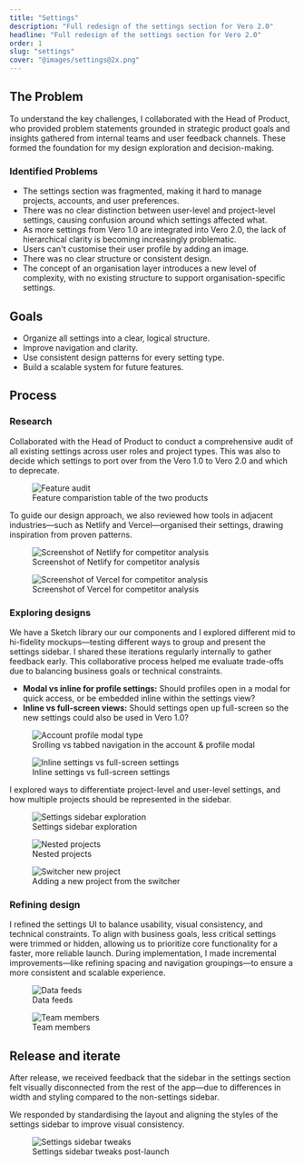 ```yaml
---
title: "Settings"
description: "Full redesign of the settings section for Vero 2.0"
headline: "Full redesign of the settings section for Vero 2.0"
order: 1
slug: "settings"
cover: "@images/settings@2x.png"
---
```




<CaseStudyCallout description="In Vero 2.0, the settings experience was confusing and spread out. Users had trouble managing accounts, projects, and preferences without getting lost. I led the redesign of the entire settings system to make it easier to use, more consistent, and ready to scale." />

## The Problem

To understand the key challenges, I collaborated with the Head of Product, who provided problem statements grounded in strategic product goals and insights gathered from internal teams and user feedback channels. These formed the foundation for my design exploration and decision-making.

### Identified Problems

- The settings section was fragmented, making it hard to manage projects, accounts, and user preferences.
- There was no clear distinction between user-level and project-level settings, causing confusion around which settings affected what.
- As more settings from Vero 1.0 are integrated into Vero 2.0, the lack of hierarchical clarity is becoming increasingly problematic.
- Users can't customise their user profile by adding an image.
- There was no clear structure or consistent design.
- The concept of an organisation layer introduces a new level of complexity, with no existing structure to support organisation-specific settings.

## Goals

- Organize all settings into a clear, logical structure.
- Improve navigation and clarity.
- Use consistent design patterns for every setting type.
- Build a scalable system for future features.

## Process

### Research

Collaborated with the Head of Product to conduct a comprehensive audit of all existing settings across user roles and project types. This was also to decide which settings to port over from the Vero 1.0 to Vero 2.0 and which to deprecate.

<figure className="-mx-10">
  <Image
    className="rounded-4xl bg-yellow-50"
    src={featureAuditImage}
    alt="Feature audit"
  />
  <figcaption>Feature comparistion table of the two products</figcaption>
</figure>

To guide our design approach, we also reviewed how tools in adjacent industries—such as Netlify and Vercel—organised their settings, drawing inspiration from proven patterns.

<div className="-mx-10 grid grid-cols-2 gap-10">
  <figure className="!my-0">
    <Image
      className="rounded-3xl outline outline-black/5"
      src={netlifyImage}
      alt="Screenshot of Netlify for competitor analysis"
    />
    <figcaption>Screenshot of Netlify for competitor analysis</figcaption>
  </figure>

  <figure className="!my-0">
    <Image
      className="rounded-3xl outline outline-black/5"
      src={vercelImage}
      alt="Screenshot of Vercel for competitor analysis"
    />
    <figcaption>Screenshot of Vercel for competitor analysis</figcaption>
  </figure>
</div>

### Exploring designs

We have a Sketch library our our components and I explored different mid to hi-fidelity mockups—testing different ways to group and present the settings sidebar. I shared these iterations regularly internally to gather feedback early. This collaborative process helped me evaluate trade-offs due to balancing business goals or technical constraints.

- **Modal vs inline for profile settings:** Should profiles open in a modal for quick access, or be embedded inline within the settings view?
- **Inline vs full-screen views:** Should settings open up full-screen so the new settings could also be used in Vero 1.0?

<figure className="-mx-10">
  <Image
    className="rounded-4xl bg-cyan-50"
    src={accountProfileModalTypeImage}
    alt="Account profile modal type"
  />
  <figcaption>
    Srolling vs tabbed navigation in the account & profile modal
  </figcaption>
</figure>

<figure className="-mx-10">
  <Image
    className="rounded-4xl bg-yellow-50"
    src={inlineFullScreenImage}
    alt="Inline settings vs full-screen settings"
  />
  <figcaption>Inline settings vs full-screen settings</figcaption>
</figure>

I explored ways to differentiate project-level and user-level settings, and how multiple projects should be represented in the sidebar.

<div className="-mx-10 grid grid-cols-1 gap-8 md:grid-cols-3 md:gap-10">
  <figure className="col-span-1 !my-0 md:col-span-2">
    <Image
      className="rounded-3xl bg-cyan-50"
      src={settingsSidebarsImage}
      alt="Settings sidebar exploration"
    />
    <figcaption>Settings sidebar exploration</figcaption>
  </figure>
  <figure className="col-span-1 !my-0">
    <Image
      className="rounded-3xl bg-cyan-50"
      src={nestedProjectsImage}
      alt="Nested projects"
    />
    <figcaption>Nested projects</figcaption>
  </figure>
</div>

<figure className="-mx-10">
  <Image
    className="rounded-4xl bg-yellow-50"
    src={switcherNewProjectImage}
    alt="Switcher new project"
  />
  <figcaption>Adding a new project from the switcher</figcaption>
</figure>

### Refining design

I refined the settings UI to balance usability, visual consistency, and technical constraints. To align with business goals, less critical settings were trimmed or hidden, allowing us to prioritize core functionality for a faster, more reliable launch. During implementation, I made incremental improvements—like refining spacing and navigation groupings—to ensure a more consistent and scalable experience.

<div className="-mx-10 grid grid-cols-1 gap-8 md:grid-cols-3 md:gap-10">
  <figure className="col-span-1 !my-0">
    <div className="overflow-hidden rounded-3xl bg-cyan-50">
      <Image
        className="rounded-3xl drop-shadow-xl"
        src={dataFeedsImage}
        alt="Data feeds"
      />
    </div>
    <figcaption>Data feeds</figcaption>
  </figure>
  <figure className="col-span-1 !my-0 md:col-span-2">
    <div className="overflow-hidden rounded-3xl bg-cyan-50">
      <Image
        className="rounded-3xl drop-shadow-xl"
        src={teamMembersImage}
        alt="Team members"
      />
    </div>
    <figcaption>Team members</figcaption>
  </figure>
</div>

## Release and iterate

After release, we received feedback that the sidebar in the settings section felt visually disconnected from the rest of the app—due to differences in width and styling compared to the non-settings sidebar.

We responded by standardising the layout and aligning the styles of the settings sidebar to improve visual consistency.

<figure className="-mx-10">
  <div className="overflow-hidden rounded-4xl bg-yellow-50">
    <Image
      className="drop-shadow-xl"
      src={settingsSidebarTweaksImage}
      alt="Settings sidebar tweaks"
    />
  </div>
  <figcaption>Settings sidebar tweaks post-launch</figcaption>
</figure>
